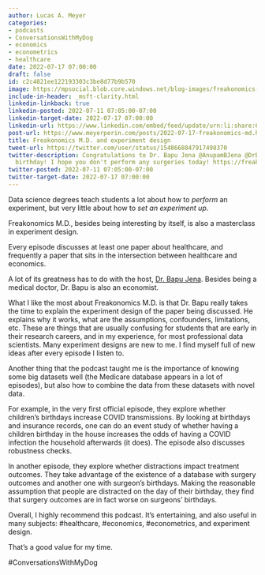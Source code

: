 ```yaml
---
author: Lucas A. Meyer
categories:
- podcasts
- ConversationsWithMyDog
- economics
- econometrics
- healthcare
date: 2022-07-17 07:00:00
draft: false
id: c2c4821ee122193303c3be8d77b9b570
image: https://mpsocial.blob.core.windows.net/blog-images/freakonomics-md.jpg
include-in-header: _msft-clarity.html
linkedin-linkback: true
linkedin-posted: 2022-07-11 07:05:00-07:00
linkedin-target-date: 2022-07-17 07:00:00
linkedin-url: https://www.linkedin.com/embed/feed/update/urn:li:share:6954434548935921664
post-url: https://www.meyerperin.com/posts/2022-07-17-freakonomics-md.html
title: Freakonomics M.D. and experiment design
tweet-url: https://twitter.com/user/status/1548668847917498370
twitter-description: Congratulations to Dr. Bapu Jena @AnupamBJena @DrBapuPod on his
  birthday! I hope you don't perform any surgeries today! https://freakonomics.com/podcast/bad-news-its-your-surgeons-birthday/
twitter-posted: 2022-07-11 07:05:00-07:00
twitter-target-date: 2022-07-17 07:00:00
---
```


Data science degrees teach students a lot about how to _perform_ an experiment, but very little about how to _set an experiment up_. 

Freakonomics M.D., besides being interesting by itself, is also a masterclass in experiment design.

Every episode discusses at least one paper about healthcare, and frequently a paper that sits in the intersection between healthcare and economics.

A lot of its greatness has to do with the host, [Dr. Bapu Jena](https://hcp.hms.harvard.edu/people/anupam-b-jena). Besides being a medical doctor, Dr. Bapu is also an economist.

What I like the most about Freakonomics M.D. is that Dr. Bapu really takes the time to explain the experiment design of the paper being discussed. He explains why it works, what are the assumptions, confounders, limitations, etc. These are things that are usually confusing for students that are early in their research careers, and in my experience, for most professional data scientists. Many experiment designs are new to me. I find myself full of new ideas after every episode I listen to.

Another thing that the podcast taught me is the importance of knowing some big datasets well (the Medicare database appears in a lot of episodes), but also how to combine the data from these datasets with novel data.

For example, in the very first official episode, they explore whether children's birthdays increase COVID transmissions. By looking at birthdays and insurance records, one can do an event study of whether having a children birthday in the house increases the odds of having a COVID infection the household afterwards (it does). The episode also discusses robustness checks.

In another episode, they explore whether distractions impact treatment outcomes. They take advantage of the existence of a database with surgery outcomes and another one with surgeon's birthdays. Making the reasonable assumption that people are distracted on the day of their birthday, they find that surgery outcomes are in fact worse on surgeons' birthdays.

Overall, I highly recommend this podcast. It's entertaining, and also useful in many subjects: #healthcare, #economics, #econometrics, and experiment design. 

That's a good value for my time.

#ConversationsWithMyDog